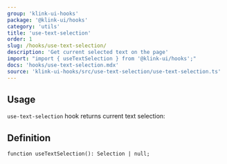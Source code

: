 ```yaml
---
group: 'klink-ui-hooks'
package: '@klink-ui/hooks'
category: 'utils'
title: 'use-text-selection'
order: 1
slug: /hooks/use-text-selection/
description: 'Get current selected text on the page'
import: "import { useTextSelection } from '@klink-ui/hooks';"
docs: 'hooks/use-text-selection.mdx'
source: 'klink-ui-hooks/src/use-text-selection/use-text-selection.ts'
---
```



## Usage

`use-text-selection` hook returns current text selection:

<Demo data={HooksDemos.useTextSelectionUsage} />

## Definition

```tsx
function useTextSelection(): Selection | null;
```
